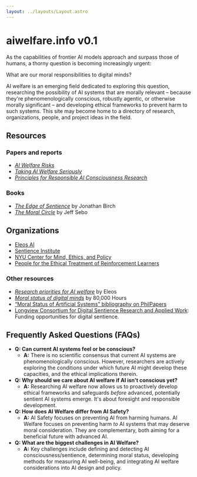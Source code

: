 ```yaml
---
layout: ../layouts/Layout.astro
---
```


# aiwelfare.info <span class="font-normal">v0.1</span>

As the capabilities of frontier AI models approach and surpass those of humans, a thorny question is becoming increasingly urgent:

<div class="text-2xl font-bold">
  What are our moral responsibilities to digital minds?
</div>

AI welfare is an emerging field dedicated to exploring this question, researching the possibility of AI systems that are morally relevant – because they're phenomenologically conscious, robustly agentic, or otherwise morally significant – and developing ethical frameworks to prevent harm to such systems. This site may become home to a directory of research, organizations, people, and project ideas in the field.


<div class="flex flex-row flex-wrap gap-2">
    <DiscordButton />
    <FeedbackButton />
</div>

## Resources

### Papers and reports

- [*AI Welfare Risks*](https://link.springer.com/article/10.1007/s11098-025-02343-7)
- [*Taking AI Welfare Seriously*](https://arxiv.org/abs/2411.00986)
- [*Principles for Responsible AI Consciousness Research*](https://arxiv.org/abs/2501.07290)

### Books

* [*The Edge of Sentience*](https://www.edgeofsentience.com/) by Jonathan Birch
* [*The Moral Circle*](https://en.wikipedia.org/wiki/The_Moral_Circle) by Jeff Sebo

## Organizations

* [Eleos AI](https://eleosai.org/)
* [Sentience Institute](https://www.sentienceinstitute.org/)
* [NYU Center for Mind, Ethics, and Policy](https://sites.google.com/nyu.edu/mindethicspolicy/home)
* [People for the Ethical Treatment of Reinforcement Learners](http://petrl.org/)

### Other resources

- [*Research priorities for AI welfare*](https://eleosai.org/post/research-priorities-for-ai-welfare/) by Eleos
- [*Moral status of digital minds*](https://80000hours.org/problem-profiles/moral-status-digital-minds/) by 80,000 Hours
- [“Moral Status of Artificial Systems” bibliography on PhilPapers](https://philpapers.org/browse/moral-status-of-artificial-systems)
- [Longview Consortium for Digital Sentience Research and Applied Work](https://www.longview.org/digital-sentience-consortium/): Funding opportunities for digital sentience.

## Frequently Asked Questions (FAQs)

* **Q: Can current AI systems feel or be conscious?**
    * **A:** There is no scientific consensus that current AI systems are phenomenologically conscious. However, researchers are actively exploring the conditions under which future AI might develop these capacities, and the ethical implications therein.
* **Q: Why should we care about AI welfare if AI isn't conscious yet?**
    * **A:** Researching AI welfare now allows us to proactively develop ethical frameworks and safeguards *before* advanced, potentially sentient AI systems emerge. It's about foresight and responsible development.
* **Q: How does AI Welfare differ from AI Safety?**
    * **A:** AI Safety focuses on preventing AI from harming humans. AI Welfare focuses on preventing harm *to* AI systems that may deserve moral consideration. They are complementary, both aiming for a beneficial future with advanced AI.
* **Q: What are the biggest challenges in AI Welfare?**
    * **A:** Key challenges include defining and detecting AI consciousness/sentience, determining moral status, developing methods for measuring AI well-being, and integrating AI welfare considerations into AI design and policy.